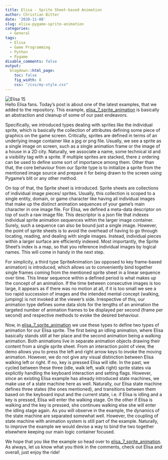 ```yaml
---
title: Elisa - Sprite Sheet-based Animation
author: Christian Bitter
date: '2020-11-08'
slug: elisa-pygame-sprite-animation
categories:
  - General
tags:
  - Elisa
  - Game Programming
  - Python
  - Pygame
disable_comments: false
output:
  blogdown::html_page:
    toc: false
    fig_width: 8
    css: "/css/my-style.css"
---  
```

![Elisa 15](/figures/elisa.PNG)  
Hello Elisa fans. Today's post is about one of the latest examples, that we added to the repository. This example, [elisa_7_sprite_animation](#1) is basically an abstraction and cleanup of some of our past endeavors.

Specifically, we introduced types dealing with sprites like the individual sprite, which is basically the collection of attributes defining some piece of graphics on the game screen. Critically, sprites are defined in terms of an underlying image container like a jpg or png file. Usually, we see a sprite as a single image on screen, such as a single animation frame or the image of a house in a 2D city. Naturally, we associate a name, some technical id and a visibility tag with a sprite. If multiple sprites are stacked, there z ordering can be used to define some sort of importance among them. Other than that, the core behaviour from our Sprite type is to initialize a sprite from the mentioned image source and prepare it for being drawn to the screen using Pygame's blit or any other method.

On top of that, the Sprite sheet is introduced. Sprite sheets are collections of individual image pieces/ sprites. Usually, this collection is scoped to a single entity, domain, or game character like having all individual images that make up the distinct animation sequences of your game's main character in one image file. For Elisa, we defined a meta-data descriptor on top of such a raw image file. This descriptor is a json file that indexes individual sprite animation sequences within the larger image container. Surely, such a sequence can also be bound just a single image. However, the point of sprite sheets is to avoid the overhead of having to go through locating, reading, and dealing with single images. Instead, individual pieces within a larger surface are efficiently indexed. Most importantly, the Sprite Sheet's index is a map, so that you reference individual images by logical names. This will come in handy in the next step.

For simplicity, a third type SpriteAnimation (as opposed to key frame-based animation) is introduced, which allows us to conveniently bind together single frames coming from the mentioned sprite sheet in a linear sequence over time. This linear sequence within a defined period is what makes up the concept of an animation. If the time between consecutive images is too large, it appears as if there was no motion at all, if it is too small we see a too rapid succession of images and the intended mental concept (walking, jumping) is not invoked at the viewer's side. Irrespective of this, our animation type defines some data slots for the lengths of an animation the targeted number of animation frames to be displayed per second (frame per second) and respective methods to evoke the desired behaviour.

Now, in [elisa_7_sprite_animation](#1) we use these types to define two types of animation for our Elisa sprite. The first being an idling animation, where Elisa basically stands still at her place and the second animation being a walking animation. Both animations live in separate animation objects drawing their content from a single sprite sheet. From an interaction point of view, the demo allows you to press the left and right arrow keys to invoke the moving animation. However, we do not give any visual distinction between Elisa walking left or right. If no, key is pressed Elisa will idle. In the past, we cycled between these three (idle, walk left, walk right) sprite states via explicitly handling the keyboard interaction and setting flags. However, since an existing Elisa example has already introduced state machines, we make use of a state machine here as well. Naturally, our Elisa state machine defines three states (the ones mentioned), and transitions between them based on the keyboard input and the current state, i.e. if Elisa is idling and a key is pressed, Elisa will enter the walking stage. On the other if Elisa is walking and the key is pressed, she continues walking else she will enter the idling stage again. As you will observe in the example, the dynamics of the state machine are separated somewhat well. However, the coupling of state machine with animation system is still part of the example. Naturally, to improve the example we would devise a way to bind the two together elsewhere keeping our main logic container focused.

We hope that you like the example so head over to [elisa_7_sprite_animation](#1). As always, let us know what you think in the comments, check out Elisa and overall, just enjoy the ride!

[1]: https://github.com/christianbitter/elisa/blob/master/elisa_7_sprite_animation.py
